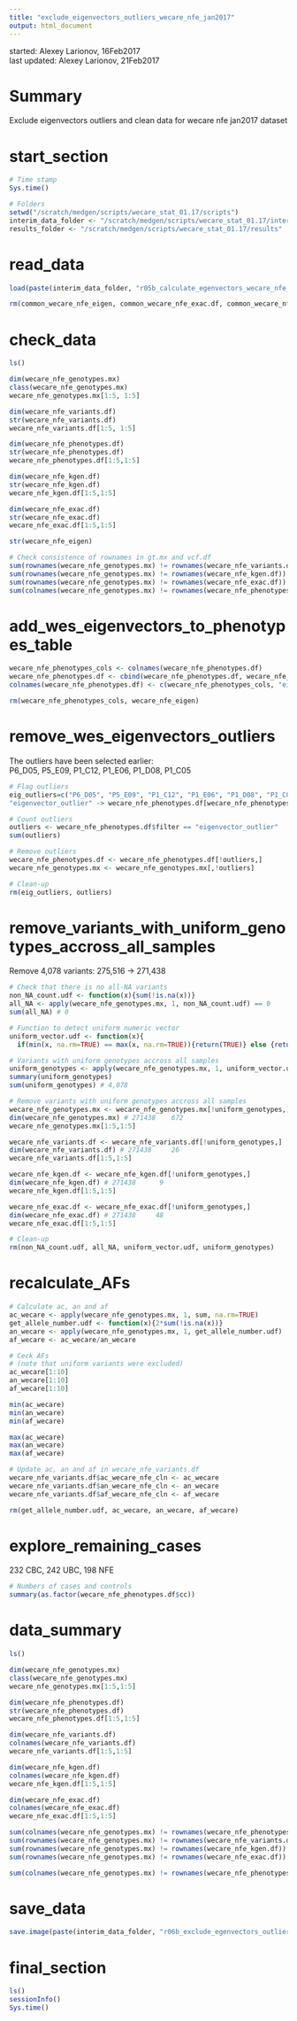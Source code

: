 ```yaml
---
title: "exclude_eigenvectors_outliers_wecare_nfe_jan2017"
output: html_document
---
```


started: Alexey Larionov, 16Feb2017  
last updated: Alexey Larionov, 21Feb2017

# Summary

Exclude eigenvectors outliers and clean data for wecare nfe jan2017 dataset

# start_section

```r

# Time stamp
Sys.time()

# Folders
setwd("/scratch/medgen/scripts/wecare_stat_01.17/scripts")
interim_data_folder <- "/scratch/medgen/scripts/wecare_stat_01.17/interim_data"
results_folder <- "/scratch/medgen/scripts/wecare_stat_01.17/results"

```

# read_data

```r

load(paste(interim_data_folder, "r05b_calculate_egenvectors_wecare_nfe_jan2017.RData", sep="/"))

rm(common_wecare_nfe_eigen, common_wecare_nfe_exac.df, common_wecare_nfe_genotypes.mx, common_wecare_nfe_kgen.df, common_wecare_nfe_variants.df)

```

# check_data

```r

ls()

dim(wecare_nfe_genotypes.mx)
class(wecare_nfe_genotypes.mx)
wecare_nfe_genotypes.mx[1:5, 1:5]

dim(wecare_nfe_variants.df)
str(wecare_nfe_variants.df)
wecare_nfe_variants.df[1:5, 1:5]

dim(wecare_nfe_phenotypes.df)
str(wecare_nfe_phenotypes.df)
wecare_nfe_phenotypes.df[1:5,1:5]

dim(wecare_nfe_kgen.df)
str(wecare_nfe_kgen.df)
wecare_nfe_kgen.df[1:5,1:5]

dim(wecare_nfe_exac.df)
str(wecare_nfe_exac.df)
wecare_nfe_exac.df[1:5,1:5]

str(wecare_nfe_eigen)

# Check consistence of rownames in gt.mx and vcf.df
sum(rownames(wecare_nfe_genotypes.mx) != rownames(wecare_nfe_variants.df))
sum(rownames(wecare_nfe_genotypes.mx) != rownames(wecare_nfe_kgen.df))
sum(rownames(wecare_nfe_genotypes.mx) != rownames(wecare_nfe_exac.df))
sum(colnames(wecare_nfe_genotypes.mx) != rownames(wecare_nfe_phenotypes.df))

```

# add_wes_eigenvectors_to_phenotypes_table

```r

wecare_nfe_phenotypes_cols <- colnames(wecare_nfe_phenotypes.df)
wecare_nfe_phenotypes.df <- cbind(wecare_nfe_phenotypes.df, wecare_nfe_eigen$vectors[,1:3])
colnames(wecare_nfe_phenotypes.df) <- c(wecare_nfe_phenotypes_cols, "eig1_wes", "eig2_wes", "eig3_wes")

rm(wecare_nfe_phenotypes_cols, wecare_nfe_eigen)

```

# remove_wes_eigenvectors_outliers 

The outliers have been selected earlier:  
P6_D05, P5_E09, P1_C12, P1_E06, P1_D08, P1_C05

```r

# Flag outliers
eig_outliers=c("P6_D05", "P5_E09", "P1_C12", "P1_E06", "P1_D08", "P1_C05")
"eigenvector_outlier" -> wecare_nfe_phenotypes.df[wecare_nfe_phenotypes.df$wes_id %in% eig_outliers,"filter"]

# Count outliers
outliers <- wecare_nfe_phenotypes.df$filter == "eigenvector_outlier"
sum(outliers)

# Remove outliers
wecare_nfe_phenotypes.df <- wecare_nfe_phenotypes.df[!outliers,]
wecare_nfe_genotypes.mx <- wecare_nfe_genotypes.mx[,!outliers]

# Clean-up
rm(eig_outliers, outliers)

```

# remove_variants_with_uniform_genotypes_accross_all_samples
Remove 4,078 variants: 275,516 -> 271,438

```r

# Check that there is no all-NA variants
non_NA_count.udf <- function(x){sum(!is.na(x))}
all_NA <- apply(wecare_nfe_genotypes.mx, 1, non_NA_count.udf) == 0
sum(all_NA) # 0

# Function to detect uniform numeric vector
uniform_vector.udf <- function(x){
  if(min(x, na.rm=TRUE) == max(x, na.rm=TRUE)){return(TRUE)} else {return(FALSE)}}

# Variants with uniform genotypes accross all samples 
uniform_genotypes <- apply(wecare_nfe_genotypes.mx, 1, uniform_vector.udf)
summary(uniform_genotypes)
sum(uniform_genotypes) # 4,078

# Remove variants with uniform genotypes accross all samples
wecare_nfe_genotypes.mx <- wecare_nfe_genotypes.mx[!uniform_genotypes,]
dim(wecare_nfe_genotypes.mx) # 271438    672
wecare_nfe_genotypes.mx[1:5,1:5]

wecare_nfe_variants.df <- wecare_nfe_variants.df[!uniform_genotypes,]
dim(wecare_nfe_variants.df) # 271438     26
wecare_nfe_variants.df[1:5,1:5]

wecare_nfe_kgen.df <- wecare_nfe_kgen.df[!uniform_genotypes,]
dim(wecare_nfe_kgen.df) # 271438      9
wecare_nfe_kgen.df[1:5,1:5]

wecare_nfe_exac.df <- wecare_nfe_exac.df[!uniform_genotypes,]
dim(wecare_nfe_exac.df) # 271438     48
wecare_nfe_exac.df[1:5,1:5]

# Clean-up
rm(non_NA_count.udf, all_NA, uniform_vector.udf, uniform_genotypes)

```

# recalculate_AFs

```r

# Calculate ac, an and af
ac_wecare <- apply(wecare_nfe_genotypes.mx, 1, sum, na.rm=TRUE)
get_allele_number.udf <- function(x){2*sum(!is.na(x))}
an_wecare <- apply(wecare_nfe_genotypes.mx, 1, get_allele_number.udf)
af_wecare <- ac_wecare/an_wecare

# Ceck AFs 
# (note that uniform variants were excluded)
ac_wecare[1:10]
an_wecare[1:10]
af_wecare[1:10]

min(ac_wecare)
min(an_wecare)
min(af_wecare)

max(ac_wecare)
max(an_wecare)
max(af_wecare)

# Update ac, an and af in wecare_nfe_variants.df
wecare_nfe_variants.df$ac_wecare_nfe_cln <- ac_wecare
wecare_nfe_variants.df$an_wecare_nfe_cln <- an_wecare
wecare_nfe_variants.df$af_wecare_nfe_cln <- af_wecare

rm(get_allele_number.udf, ac_wecare, an_wecare, af_wecare)

```

# explore_remaining_cases

232 CBC, 242 UBC, 198 NFE

```r

# Numbers of cases and controls
summary(as.factor(wecare_nfe_phenotypes.df$cc))

```

# data_summary

```r

ls()

dim(wecare_nfe_genotypes.mx)
class(wecare_nfe_genotypes.mx)
wecare_nfe_genotypes.mx[1:5,1:5]

dim(wecare_nfe_phenotypes.df)
str(wecare_nfe_phenotypes.df)
wecare_nfe_phenotypes.df[1:5,1:5]

dim(wecare_nfe_variants.df)
colnames(wecare_nfe_variants.df)
wecare_nfe_variants.df[1:5,1:5]

dim(wecare_nfe_kgen.df)
colnames(wecare_nfe_kgen.df)
wecare_nfe_kgen.df[1:5,1:5]

dim(wecare_nfe_exac.df)
colnames(wecare_nfe_exac.df)
wecare_nfe_exac.df[1:5,1:5]

sum(colnames(wecare_nfe_genotypes.mx) != rownames(wecare_nfe_phenotypes.df))
sum(rownames(wecare_nfe_genotypes.mx) != rownames(wecare_nfe_variants.df))
sum(rownames(wecare_nfe_genotypes.mx) != rownames(wecare_nfe_kgen.df))
sum(rownames(wecare_nfe_genotypes.mx) != rownames(wecare_nfe_exac.df))

sum(colnames(wecare_nfe_genotypes.mx) != rownames(wecare_nfe_phenotypes.df))

```

# save_data

```r

save.image(paste(interim_data_folder, "r06b_exclude_egenvectors_outliers_wecare_nfe_jan2017.RData", sep="/"))

```

# final_section

```r

ls()
sessionInfo()
Sys.time()

```
